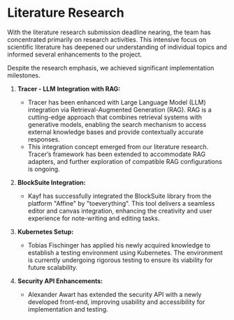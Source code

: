 # Literature Research

With the literature research submission deadline nearing, the team has concentrated primarily on research activities. This intensive focus on scientific literature has deepened our understanding of individual topics and informed several enhancements to the project.

Despite the research emphasis, we achieved significant implementation milestones.  

1. **Tracer - LLM Integration with RAG:**  
   - Tracer has been enhanced with Large Language Model (LLM) integration via Retrieval-Augmented Generation (RAG). RAG is a cutting-edge approach that combines retrieval systems with generative models, enabling the search mechanism to access external knowledge bases and provide contextually accurate responses.  
   - This integration concept emerged from our literature research. Tracer’s framework has been extended to accommodate RAG adapters, and further exploration of compatible RAG configurations is ongoing.  

2. **BlockSuite Integration:**  
   - Kayf has successfully integrated the BlockSuite library from the platform "Affine" by "toeverything". This tool delivers a seamless editor and canvas integration, enhancing the creativity and user experience for note-writing and editing tasks.  

3. **Kubernetes Setup:**  
   - Tobias Fischinger has applied his newly acquired knowledge to establish a testing environment using Kubernetes. The environment is currently undergoing rigorous testing to ensure its viability for future scalability.  

4. **Security API Enhancements:**  
   - Alexander Awart has extended the security API with a newly developed front-end, improving usability and accessibility for implementation and testing.  
